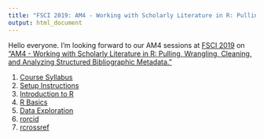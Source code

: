 ```yaml
---
title: "FSCI 2019: AM4 - Working with Scholarly Literature in R: Pulling, Wrangling, Cleaning, and Analyzing Structured Bibliographic Metadata."
output: html_document
---
```


Hello everyone. I'm looking forward to our AM4 sessions at [FSCI 2019](https://www.force11.org/fsci/2019) on ["AM4 - Working with Scholarly Literature in R: Pulling, Wrangling, Cleaning, and Analyzing Structured Bibliographic Metadata."](https://www.force11.org/fsci/2019/course-abstracts#AM4) 

1. [Course Syllabus](fsci_syllabus.html)
2. [Setup Instructions](setup_instructions.html)
3. [Introduction to R](IntroductionToR.html)
4. [R Basics](RBasics.html)
4. [Data Exploration](DataExploration.html)
5. [rorcid](doc/rorcid.html)
6. [rcrossref](rcrossref.html)